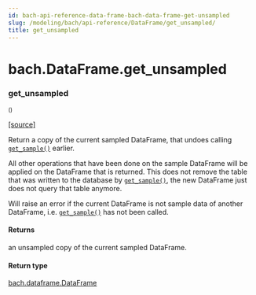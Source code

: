 ```yaml
---
id: bach-api-reference-data-frame-bach-data-frame-get-unsampled
slug: /modeling/bach/api-reference/DataFrame/get_unsampled/
title: get_unsampled
---
```


# bach.DataFrame.get_unsampled

<div className="method">

### <span className="name">get_unsampled</span>

<small className="parameter-list">()</small>


&#8203;<span className="view-source">[[source]](https://github.com/objectiv/objectiv-analytics/blob/mainon3.8/site-packages/bach/dataframe.py)</span>

<div className="content">

Return a copy of the current sampled DataFrame, that undoes calling [`get_sample()`](/modeling/bach/api-reference/DataFrame/bach.DataFrame.get_sample.mdx) earlier.

All other operations that have been done on the sample DataFrame will be applied on the DataFrame
that is returned. This does not remove the table that was written to the database by
[`get_sample()`](/modeling/bach/api-reference/DataFrame/bach.DataFrame.get_sample.mdx), the new DataFrame just does not query that table anymore.

Will raise an error if the current DataFrame is not sample data of another DataFrame, i.e.
[`get_sample()`](/modeling/bach/api-reference/DataFrame/bach.DataFrame.get_sample.mdx) has not been called.


#### Returns

an unsampled copy of the current sampled DataFrame.



#### Return type

[bach.dataframe.DataFrame](/modeling/bach/api-reference/DataFrame/bach.DataFrame.mdx)



</div>


</div>
